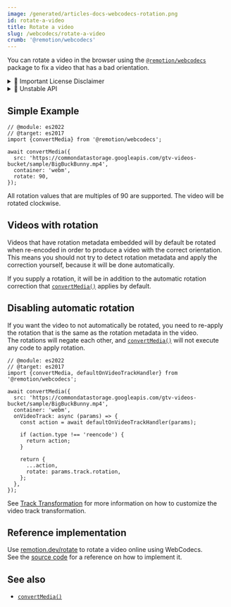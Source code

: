 ```yaml
---
image: /generated/articles-docs-webcodecs-rotation.png
id: rotate-a-video
title: Rotate a video
slug: /webcodecs/rotate-a-video
crumb: '@remotion/webcodecs'
---
```


You can rotate a video in the browser using the [`@remotion/webcodecs`](/docs/webcodecs) package to fix a video that has a bad orientation.


<details>
  <summary>💼 Important License Disclaimer</summary>
  <LicenseDisclaimer />
</details>

<details>
  <summary>🚧 Unstable API</summary>
  <UnstableDisclaimer />
</details>

## Simple Example

```tsx twoslash title="Rotate 90 degrees clockwise"
// @module: es2022
// @target: es2017
import {convertMedia} from '@remotion/webcodecs';

await convertMedia({
  src: 'https://commondatastorage.googleapis.com/gtv-videos-bucket/sample/BigBuckBunny.mp4',
  container: 'webm',
  rotate: 90,
});
```

All rotation values that are multiples of 90 are supported. The video will be rotated clockwise.

## Videos with rotation

Videos that have rotation metadata embedded will by default be rotated when re-encoded in order to produce a video with the correct orientation.  
This means you should not try to detect rotation metadata and apply the correction yourself, because it will be done automatically.

If you supply a rotation, it will be in addition to the automatic rotation correction that [`convertMedia()`](/docs/convert-media) applies by default.

## Disabling automatic rotation

If you want the video to not automatically be rotated, you need to re-apply the rotation that is the same as the rotation metadata in the video.  
The rotations will negate each other, and [`convertMedia()`](/docs/convert-media) will not execute any code to apply rotation.

```tsx twoslash title="Prevent automatic video rotation"
// @module: es2022
// @target: es2017
import {convertMedia, defaultOnVideoTrackHandler} from '@remotion/webcodecs';

await convertMedia({
  src: 'https://commondatastorage.googleapis.com/gtv-videos-bucket/sample/BigBuckBunny.mp4',
  container: 'webm',
  onVideoTrack: async (params) => {
    const action = await defaultOnVideoTrackHandler(params);

    if (action.type !== 'reencode') {
      return action;
    }

    return {
      ...action,
      rotate: params.track.rotation,
    };
  },
});
```

See [Track Transformation](/docs/webcodecs/track-transformation) for more information on how to customize the video track transformation.

## Reference implementation

Use [remotion.dev/rotate](https://remotion.dev/rotate) to rotate a video online using WebCodecs.  
See the [source code](https://github.com/remotion-dev/remotion/tree/main/packages/convert) for a reference on how to implement it.

## See also

- [`convertMedia()`](/docs/webcodecs/convert-media)
